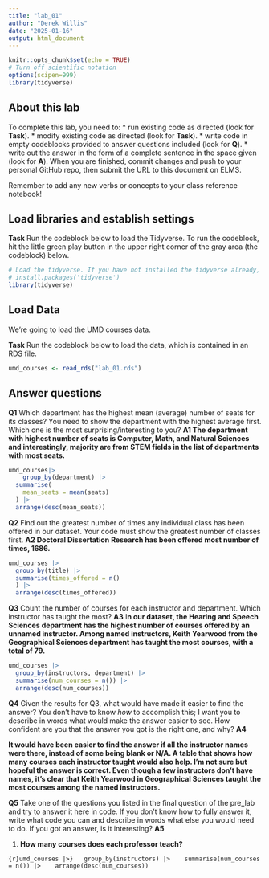 ```yaml
---
title: "lab_01"
author: "Derek Willis"
date: "2025-01-16"
output: html_document
---
```


```r
knitr::opts_chunk$set(echo = TRUE)
# Turn off scientific notation
options(scipen=999)
library(tidyverse)
```

## About this lab

To complete this lab, you need to: \* run existing code as directed (look for **Task**). \* modify existing code as directed (look for **Task**). \* write code in empty codeblocks provided to answer questions included (look for **Q**). \* write out the answer in the form of a complete sentence in the space given (look for **A**). When you are finished, commit changes and push to your personal GitHub repo, then submit the URL to this document on ELMS.

Remember to add any new verbs or concepts to your class reference notebook!

## Load libraries and establish settings

**Task** Run the codeblock below to load the Tidyverse. To run the codeblock, hit the little green play button in the upper right corner of the gray area (the codeblock) below.

```r
# Load the tidyverse. If you have not installed the tidyverse already, remove the # from the next line and run it first.  
# install.packages('tidyverse')
library(tidyverse)
```

## Load Data

We're going to load the UMD courses data.

**Task** Run the codeblock below to load the data, which is contained in an RDS file.

```r
umd_courses <- read_rds("lab_01.rds")
```

## Answer questions

**Q1** Which department has the highest mean (average) number of seats for its classes? You need to show the department with the highest average first. Which one is the most surprising/interesting to you? **A1 The department with highest number of seats is Computer, Math, and Natural Sciences and interestingly, majority are from STEM fields in the list of departments with most seats.**

```r
umd_courses|>
    group_by(department) |>
  summarise(
    mean_seats = mean(seats)
  ) |>
  arrange(desc(mean_seats))
```

**Q2** Find out the greatest number of times any individual class has been offered in our dataset. Your code must show the greatest number of classes first. **A2 Doctoral Dissertation Research has been offered most number of times, 1686.**

```r
umd_courses |>
  group_by(title) |>
  summarise(times_offered = n()
  ) |>
  arrange(desc(times_offered))
```

**Q3** Count the number of courses for each instructor and department. Which instructor has taught the most? **A3** I**n our dataset, the Hearing and Speech Sciences department has the highest number of courses offered by an unnamed instructor. Among named instructors, Keith Yearwood from the Geographical Sciences department has taught the most courses, with a total of 79.**

```r
umd_courses |> 
  group_by(instructors, department) |> 
  summarise(num_courses = n()) |> 
  arrange(desc(num_courses))
```

**Q4** Given the results for Q3, what would have made it easier to find the answer? You don't have to know *how* to accomplish this; I want you to describe in words what would make the answer easier to see. How confident are you that the answer you got is the right one, and why? **A4**

**It would have been easier to find the answer if all the instructor names were there, instead of some being blank or N/A. A table that shows how many courses each instructor taught would also help. I’m not sure but hopeful the answer is correct. Even though a few instructors don’t have names, it’s clear that Keith Yearwood in Geographical Sciences taught the most courses among the named instructors.**

**Q5** Take one of the questions you listed in the final question of the pre_lab and try to answer it here in code. If you don't know how to fully answer it, write what code you can and describe in words what else you would need to do. If you got an answer, is it interesting? **A5**

1.  **How many courses does each professor teach?**

```{r}umd_courses |>}
  group_by(instructors) |> 
  summarise(num_courses = n()) |> 
  arrange(desc(num_courses))
```
